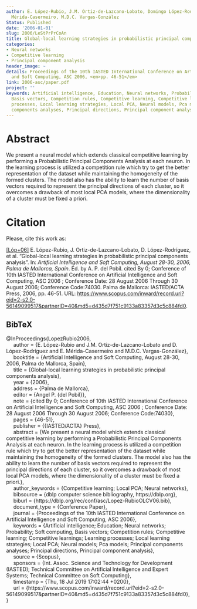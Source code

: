```yaml
---
author: E. López-Rubio, J.M. Ortiz-de-Lazcano-Lobato, Domingo López-Rodríguez, E.
  Mérida-Casermeiro, M.D.C. Vargas-González
Status: Published
date: '2006-01-01'
slug: 2006/LeStPrPrCoAn
title: Global-local learning strategies in probabilistic principal components analysis
categories:
- Neural networks
- Competitive learning
- Principal component analysis
header_image: ~
details: Proceedings of the 10th IASTED International Conference on Artificial Intelligence
  and Soft Computing, ASC 2006, <em>pp. 46-51</em>
link: 2006-asc/paper.pdf
project: ''
keywords: Artificial intelligence, Education, Neural networks, Probability, Soft computing,
  Basis vectors, Competition rules, Competitive learning, Competitive learnings, Learning
  processes, Local learning strategies, Local PCA, Neural models, Pca models, Principal
  components analyses, Principal directions, Principal component analysis
---
```



# Abstract


We present a neural model which extends classical competitive learning by performing a Probabilistic Principal Components Analysis at each neuron. In the learning process is utilized a competition rule which try to get the better representation of the dataset while maintaining the homogeneity of the formed clusters. The model also has the ability to learn the number of basis vectors required to represent the principal directions of each cluster, so it overcomes a drawback of most local PCA models, where the dimensionality of a cluster must be fixed a priori.












# Citation
Please, cite this work as:


<a name=bib-LopezRubio2006></a>[[Lóp+06]](#cite-LopezRubio2006) E. López-Rubio, J. Ortiz-de-Lazcano-Lobato, D. López-Rodríguez, et al. “Global-local learning strategies in probabilistic principal components analysis”. In: _Artificial Intelligence and Soft Computing, August 28-30, 2006, Palma de Mallorca, Spain_. Ed. by A. P. del Pobil. cited By 0; Conference of 10th IASTED International Conference on Artificial Intelligence and Soft Computing, ASC 2006 ; Conference Date: 28 August 2006 Through 30 August 2006; Conference Code:74030. Palma de Mallorca: IASTED/ACTA Press, 2006, pp. 46-51. URL: [https://www.scopus.com/inward/record.uri?eid=2-s2.0-56149099517&partnerID=40&md5=d435d7f751c9133a83357d3c5c884fd0](https://www.scopus.com/inward/record.uri?eid=2-s2.0-56149099517&partnerID=40&md5=d435d7f751c9133a83357d3c5c884fd0).

::: {.callout-note appearance="minimal" collapse=true}

## BibTeX

@InProceedings{LopezRubio2006,<br>&nbsp;&nbsp;&nbsp;&nbsp;  author = {E. López-Rubio and J.M. Ortiz-de-Lazcano-Lobato and D. López-Rodríguez and E. Mérida-Casermeiro and M.D.C. Vargas-González},<br>&nbsp;&nbsp;&nbsp;&nbsp;  booktitle = {Artificial Intelligence and Soft Computing, August 28-30, 2006, Palma de Mallorca, Spain},<br>&nbsp;&nbsp;&nbsp;&nbsp;  title = {Global-local learning strategies in probabilistic principal components analysis},<br>&nbsp;&nbsp;&nbsp;&nbsp;  year = {2006},<br>&nbsp;&nbsp;&nbsp;&nbsp;  address = {Palma de Mallorca},<br>&nbsp;&nbsp;&nbsp;&nbsp;  editor = {Angel P. {del Pobil}},<br>&nbsp;&nbsp;&nbsp;&nbsp;  note = {cited By 0; Conference of 10th IASTED International Conference on Artificial Intelligence and Soft Computing, ASC 2006 ; Conference Date: 28 August 2006 Through 30 August 2006; Conference Code:74030},<br>&nbsp;&nbsp;&nbsp;&nbsp;  pages = {46-51},<br>&nbsp;&nbsp;&nbsp;&nbsp;  publisher = {{IASTED/ACTA} Press},<br>&nbsp;&nbsp;&nbsp;&nbsp;  abstract = {We present a neural model which extends classical competitive learning by performing a Probabilistic Principal Components Analysis at each neuron. In the learning process is utilized a competition rule which try to get the better representation of the dataset while maintaining the homogeneity of the formed clusters. The model also has the ability to learn the number of basis vectors required to represent the principal directions of each cluster, so it overcomes a drawback of most local PCA models, where the dimensionality of a cluster must be fixed a priori.},<br>&nbsp;&nbsp;&nbsp;&nbsp;  author_keywords = {Competitive learning; Local PCA; Neural networks},<br>&nbsp;&nbsp;&nbsp;&nbsp;  bibsource = {dblp computer science bibliography, https://dblp.org},<br>&nbsp;&nbsp;&nbsp;&nbsp;  biburl = {https://dblp.org/rec/conf/asc/Lopez-RubioOLCV06.bib},<br>&nbsp;&nbsp;&nbsp;&nbsp;  document_type = {Conference Paper},<br>&nbsp;&nbsp;&nbsp;&nbsp;  journal = {Proceedings of the 10th IASTED International Conference on Artificial Intelligence and Soft Computing, ASC 2006},<br>&nbsp;&nbsp;&nbsp;&nbsp;  keywords = {Artificial intelligence; Education; Neural networks; Probability; Soft computing, Basis vectors; Competition rules; Competitive learning; Competitive learnings; Learning processes; Local learning strategies; Local PCA; Neural models; Pca models; Principal components analyses; Principal directions, Principal component analysis},<br>&nbsp;&nbsp;&nbsp;&nbsp;  source = {Scopus},<br>&nbsp;&nbsp;&nbsp;&nbsp;  sponsors = {Int. Assoc. Science and Technology for Development (IASTED); Technical Committee on Artificial Intelligence and Expert Systems; Technical Committee on Soft Computing},<br>&nbsp;&nbsp;&nbsp;&nbsp;  timestamp = {Thu, 18 Jul 2019 17:02:44 +0200},<br>&nbsp;&nbsp;&nbsp;&nbsp;  url = {https://www.scopus.com/inward/record.uri?eid=2-s2.0-56149099517&partnerID=40&md5=d435d7f751c9133a83357d3c5c884fd0},<br>}

:::










